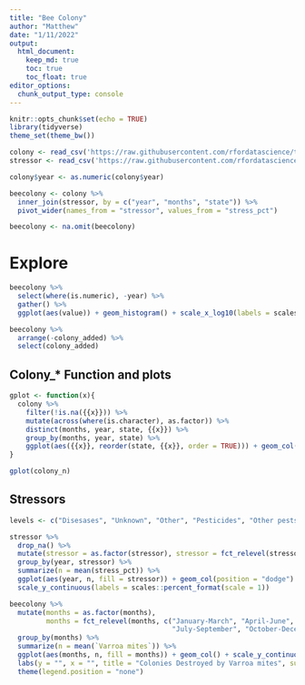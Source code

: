 ```yaml
---
title: "Bee Colony"
author: "Matthew"
date: "1/11/2022"
output: 
  html_document:
    keep_md: true
    toc: true
    toc_float: true
editor_options:
  chunk_output_type: console
---
```


```r
knitr::opts_chunk$set(echo = TRUE)
library(tidyverse)
theme_set(theme_bw())

colony <- read_csv('https://raw.githubusercontent.com/rfordatascience/tidytuesday/master/data/2022/2022-01-11/colony.csv')
stressor <- read_csv('https://raw.githubusercontent.com/rfordatascience/tidytuesday/master/data/2022/2022-01-11/stressor.csv')

colony$year <- as.numeric(colony$year)

beecolony <- colony %>%
  inner_join(stressor, by = c("year", "months", "state")) %>%
  pivot_wider(names_from = "stressor", values_from = "stress_pct")

beecolony <- na.omit(beecolony)
```


# Explore

```r
beecolony %>%
  select(where(is.numeric), -year) %>%
  gather() %>%
  ggplot(aes(value)) + geom_histogram() + scale_x_log10(labels = scales::comma) + facet_wrap(~key, scales = "free", ncol = 3)

beecolony %>%
  arrange(-colony_added) %>%
  select(colony_added)
```

## Colony_* Function and plots
```r
gplot <- function(x){
  colony %>%
    filter(!is.na({{x}})) %>%
    mutate(across(where(is.character), as.factor)) %>%
    distinct(months, year, state, {{x}}) %>%
    group_by(months, year, state) %>%
    ggplot(aes({{x}}, reorder(state, {{x}}, order = TRUE))) + geom_col() + labs(y = "")
}

gplot(colony_n)
```


## Stressors
```r
levels <- c("Disesases", "Unknown", "Other", "Pesticides", "Other pests/parasites", "Varroa mites")

stressor %>%
  drop_na() %>%
  mutate(stressor = as.factor(stressor), stressor = fct_relevel(stressor, levels = levels)) %>%
  group_by(year, stressor) %>%
  summarize(n = mean(stress_pct)) %>%
  ggplot(aes(year, n, fill = stressor)) + geom_col(position = "dodge") + 
  scale_y_continuous(labels = scales::percent_format(scale = 1))

```


```r
beecolony %>%
  mutate(months = as.factor(months), 
         months = fct_relevel(months, c("January-March", "April-June", 
                                        "July-September", "October-December"))) %>%
  group_by(months) %>%
  summarize(n = mean(`Varroa mites`)) %>%
  ggplot(aes(months, n, fill = months)) + geom_col() + scale_y_continuous(labels = scales::percent_format(scale = 1)) +
  labs(y = "", x = "", title = "Colonies Destroyed by Varroa mites", subtitle = "On average every year" ) +
  theme(legend.position = "none")

```





